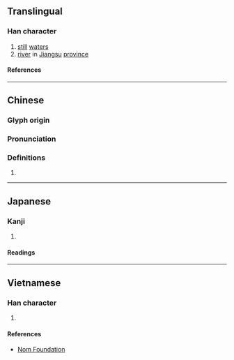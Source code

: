 {{also|茅}}
{{character info/new}}
==Translingual==

===Han character===
{{Han char|rn=85|rad=水|as=05|sn=8|four=37120|canj=EHHL|ids=⿰氵卯}}

# [[still]] [[water]]s
# [[river]] in [[Jiangsu]] [[province]]

====References====
{{Han ref|kx=0616.160|dkj=17293|hdz=31591.030|uh=6CD6}}

----

==Chinese==
{{zh-forms}}

===Glyph origin===
{{Han etym}}

===Pronunciation===
{{zh-pron
|m=mǎo
|c=maau5
|mn=báu
|mc=y
|oc=y
|ma=
|cat=n,pn
}}

===Definitions===
{{zh-hanzi}}

# {{rfdef|lang=zh}}

----

==Japanese==

===Kanji===
{{ja-kanji|grade=|rs=水05}}

# {{defn|lang=ja|sort=水05}}

====Readings====
{{ja-readings
|on=ぼう, みょう, りゅう, ら
}}

----

==Vietnamese==

===Han character===
{{vi-readings|rs=水05|reading=máu}}

# {{defn|lang=vi|sort=水05}}

====References====
*[http://nomfoundation.org/common/nom_details.php?codepoint=6cd6 Nom Foundation]